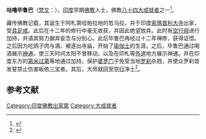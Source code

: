 '''咕噜毕鲁巴'''（[[梵文|梵文]]：{{lang|ISAT|Virupa}}），[[印度|印度]]早期[[佛教|佛教]]人士，佛教[[八十四大成就者|八十四大成就者]]之一<ref>{{cite book | language = zh-hans | author = 馬吉祥 | coauthors = 仁青加布| title = 中國藏密聖像解說 | url =  | date = 1998年 | location =  | publisher = 利文出版社 | id =  | isbn =  | pages = 32页 }}</ref>。

藏传佛教记载，其诞生于阿札第哇帕拉地的哲乌拉，并于印度[[索瑪普利大寺|索瑪普利大寺]]出家，受[[具足戒|具足戒]]。此后在十二年的修行中毫无收获，并因此绝望放弃。此时有[[空行母|空行母]]进行加持，并请其努力摒弃妄念与分别心。此后毕鲁巴再经过十二年禅修，获得证悟。之后因为吃鸽子肉与酒，被逐出寺庙，开始了[[瑜伽士|瑜伽士]]的生涯。之后，毕鲁巴通过喝酒展示[[神通|神通]]，使三天时间太阳不曾移动，以及在印札等[[外道|外道]]地方展示神通。并在印度东方的[[第米过第|第米过第]]等地通过加持，保护[[婆罗门|婆罗门]]子免受当地[[罗刹|罗刹]]杀戮，并使众罗刹皆发誓禁止伤害皈依[[三宝|三宝]]者。其后，大师就回至[[空行|空行]]净土<ref>{{Cite web |url=http://www.sacred-texts.com/bud/lob/lob46.htm |title=The Life of Buddha, by A. Ferdinand Herold, tr. by Paul C Blum |accessdate=2010-07-04 |archive-date=2010-04-20 |archive-url=https://web.archive.org/web/20100420031716/http://www.sacred-texts.com/bud/lob/lob46.htm |dead-url=no }}</ref>。

==参考文献==
{{reflist}}

{{84Buddhist}}
[[Category:印度佛教出家眾|Category:印度佛教出家眾]]
[[Category:大成就者|Category:大成就者]]